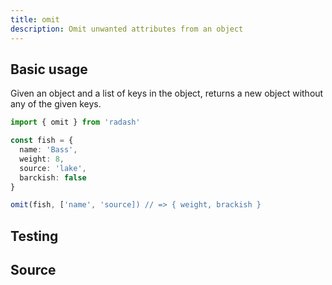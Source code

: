 ```yaml
---
title: omit
description: Omit unwanted attributes from an object
---
```



## Basic usage

Given an object and a list of keys in the object, returns a new object without any of the given keys.

```ts
import { omit } from 'radash'

const fish = {
  name: 'Bass',
  weight: 8,
  source: 'lake',
  barckish: false
}

omit(fish, ['name', 'source]) // => { weight, brackish }
```

## Testing

<TestingLinkAndPreview module="object" func="omit" />

## Source

<SourceLinkAndPreview module="object" func="omit" />